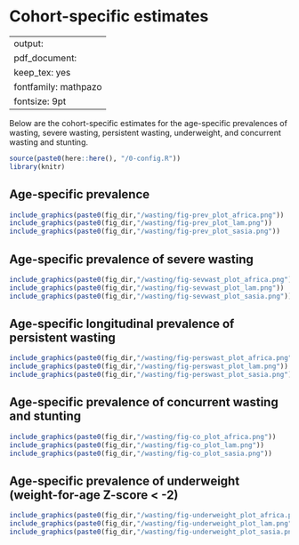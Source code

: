 # Cohort-specific estimates {#cohort}

---
output:
  pdf_document:
    keep_tex: yes
fontfamily: mathpazo
fontsize: 9pt
---

\raggedright

Below are the cohort-specific estimates for the age-specific prevalences of wasting, severe wasting, persistent wasting, underweight, and concurrent wasting and stunting.



```r
source(paste0(here::here(), "/0-config.R"))
library(knitr)

```

## Age-specific prevalence

```r
include_graphics(paste0(fig_dir,"/wasting/fig-prev_plot_africa.png"))
include_graphics(paste0(fig_dir,"/wasting/fig-prev_plot_lam.png"))
include_graphics(paste0(fig_dir,"/wasting/fig-prev_plot_sasia.png"))
```



<!-- ## Age-specific incidence -->

<!-- ```{r, echo = FALSE} -->
<!-- include_graphics("figure-copies/fig-wast-ci-no-Kenaba-BW.png") -->

<!-- ``` -->

<!-- ## Age-specific incidence rate -->

<!-- ```{r, echo = FALSE} -->
<!-- include_graphics("figure-copies/fig-wast-ir-no-Kenaba-BW.png") -->

<!-- ``` -->

<!-- ## Age-specific recovery -->

<!-- ```{r, echo = FALSE} -->
<!-- include_graphics("figure-copies/fig-wast-rec-no-Kenaba-BW.png") -->

<!-- ``` -->

## Age-specific prevalence of severe wasting

```r
include_graphics(paste0(fig_dir,"/wasting/fig-sevwast_plot_africa.png"))
include_graphics(paste0(fig_dir,"/wasting/fig-sevwast_plot_lam.png"))
include_graphics(paste0(fig_dir,"/wasting/fig-sevwast_plot_sasia.png"))
```

## Age-specific longitudinal prevalence of persistent wasting

```r
include_graphics(paste0(fig_dir,"/wasting/fig-perswast_plot_africa.png"))
include_graphics(paste0(fig_dir,"/wasting/fig-perswast_plot_lam.png"))
include_graphics(paste0(fig_dir,"/wasting/fig-perswast_plot_sasia.png"))

```

## Age-specific prevalence of concurrent wasting and stunting

```r
include_graphics(paste0(fig_dir,"/wasting/fig-co_plot_africa.png"))
include_graphics(paste0(fig_dir,"/wasting/fig-co_plot_lam.png"))
include_graphics(paste0(fig_dir,"/wasting/fig-co_plot_sasia.png"))

```

## Age-specific prevalence of underweight (weight-for-age Z-score < -2)

```r
include_graphics(paste0(fig_dir,"/wasting/fig-underweight_plot_africa.png"))
include_graphics(paste0(fig_dir,"/wasting/fig-underweight_plot_lam.png"))
include_graphics(paste0(fig_dir,"/wasting/fig-underweight_plot_sasia.png"))

```


